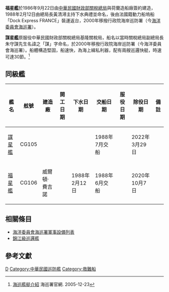 {{軍艦模板
|名稱= 海巡署800噸級巡防救難艦 [[File:Republic_of_China_Coast_Guard_Logo.svg|30px]]
|圖片= [[File:Mou_Hsing_(CG-105)_Entering_Keelung_Harbor_20140518a.jpg|200px]]
|照片說明= 謀星艦
|圖片2= 
|照片說明2= 
|艦種= [[巡邏艦|巡邏救難艦]]
|艦名= 海關副總稅務司:朱守'''<big>謀</big>'''
|擁有國={{ROC}}
|艦級=
|代號=
|前型= 
|次型= 
|同型=
|數量= 2艘
|製造= {{NLD}}{{link-en|威爾頓·費吉諾|Wilton-Fijenoord}} 
|下訂= 1986年9月22日
|造價=  
|動工= 
|下水= 1988
|服役= 1988
|退役= 2艘退役
|結局= 
|除籍= 
|狀態= 
|綽號=
|榮譽=
|排水= 866噸
|標準= 
|空載= 
|滿載= 917噸
|長度= 68米
|闊度= 
|型寬= 9.63米
|型深= 
|吃水= 米 
|燃料=
|鍋爐= 
|引擎=
|出力= 7,735PS × 2 台
|極速= 28節
|續航= 3,200浬（20.1節）
|發電機= 
|電力輸出= 255kw × 2 台
|乘員= 50 人
|飛行=
|艦載機= 
|裝備= 
|裝甲=  
|射控裝置=
|偵搜設備=
|電子設備=
|電戰系統=
|其它= 
}}
'''福星艦'''於1986年9月22日由[[中華民國|中華民國]][[財政部關稅總局|財政部關稅總局]]與荷蘭造船廠簽約建造，1988年2月12日由總局長黃清潯主持下水典禮並命名，後由法國籍動力船塢船「Dock Express FRANCE」裝運返台，2000年移撥行政院海岸巡防署（今[[海洋委員會海巡署|海洋委員會海巡署]]）。

'''謀星艦'''原服役中華民國財政部關稅總局基隆關稅局，船名以當時關稅總局副總局長朱守謀先生名諱之「謀」字命名，於2000年移撥行政院海岸巡防署（今海洋委員會海巡署）。船體構造堅固，船速快，為海上緝私利器，配有兩艘巡邏快艇，時速可達30節。<ref>[http://www.cga.gov.tw/GipOpen/wSite/public/Attachment/f1259487478664.pdf 海巡艦艇介紹] {{Wayback|url=http://www.cga.gov.tw/GipOpen/wSite/public/Attachment/f1259487478664.pdf |date=20130610001128 }} 海巡署官網. 2005-12-23</ref><br />

==同級艦==
{| class="sortable wikitable" border="1" align="center"
|-
! 艦名
! 舷號
! 建造廠
! 開工日期
! 下水日期
! 交船日期
! 服役日期
! 除役日期
! 備註
|-
| [[謀星艦|謀星艦]] || CG105 || {{NLD}}{{link-en|威爾頓·費吉諾|Wilton-Fijenoord}} ||  ||  || 1988年7月交船 ||  || 2022年3月29日 ||
|-
| [[福星艦|福星艦]] || CG106 || {{NLD}}威爾頓·費吉諾 ||  || 1988年2月12日|| 1988年6月交船 ||  || 2020年10月7日 ||
|}

== 相關條目 ==
* [[海洋委員會海巡署軍事設備列表|海洋委員會海巡署軍事設備列表]]
* [[錦江級巡邏艦|錦江級巡邏艦]]

== 參考文獻 ==
{{reflist}}

{{中華民國國防工業}}

[[Category:海洋委員會海巡署|D]]
[[Category:中華民國巡防艦|Category:中華民國巡防艦]]
[[Category:救難船|Category:救難船]]